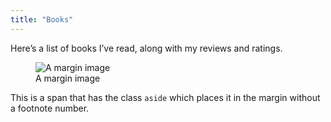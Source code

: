 ```yaml
---
title: "Books"
---
```


Here’s a list of books I've read, along with my reviews and ratings.

::: {.column-margin}
![A margin image](goldfinch.jpg)
:::


[This is a span that has the class `aside` which places it in the margin without a footnote number.]{.aside}